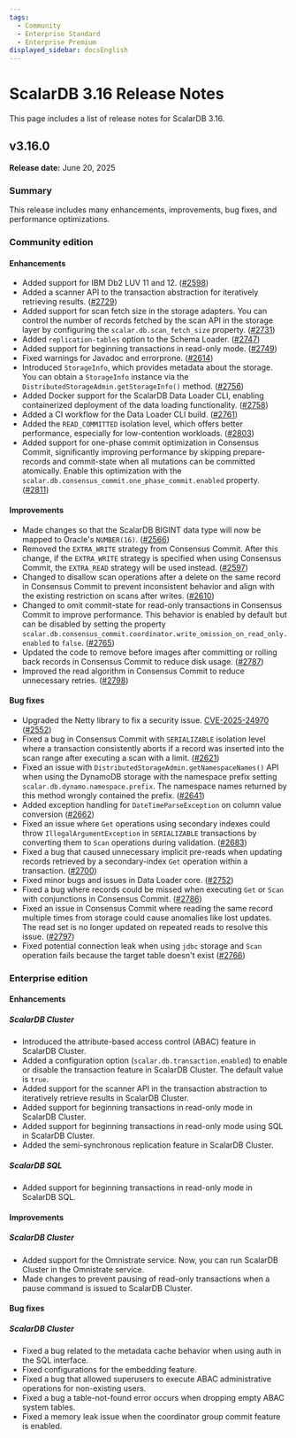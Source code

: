 ```yaml
---
tags:
  - Community
  - Enterprise Standard
  - Enterprise Premium
displayed_sidebar: docsEnglish
---
```


# ScalarDB 3.16 Release Notes

This page includes a list of release notes for ScalarDB 3.16.

## v3.16.0

**Release date:** June 20, 2025

### Summary

This release includes many enhancements, improvements, bug fixes, and performance optimizations.

### Community edition

#### Enhancements

- Added support for IBM Db2 LUV 11 and 12. ([#2598](https://github.com/scalar-labs/scalardb/pull/2598))
- Added a scanner API to the transaction abstraction for iteratively retrieving results. ([#2729](https://github.com/scalar-labs/scalardb/pull/2729))
- Added support for scan fetch size in the storage adapters. You can control the number of records fetched by the scan API in the storage layer by configuring the `scalar.db.scan_fetch_size` property. ([#2731](https://github.com/scalar-labs/scalardb/pull/2731))
- Added `replication-tables` option to the Schema Loader. ([#2747](https://github.com/scalar-labs/scalardb/pull/2747))
- Added support for beginning transactions in read-only mode. ([#2749](https://github.com/scalar-labs/scalardb/pull/2749))
- Fixed warnings for Javadoc and errorprone. ([#2614](https://github.com/scalar-labs/scalardb/pull/2614))
- Introduced `StorageInfo`, which provides metadata about the storage. You can obtain a `StorageInfo` instance via the `DistributedStorageAdmin.getStorageInfo()` method. ([#2756](https://github.com/scalar-labs/scalardb/pull/2756))
- Added Docker support for the ScalarDB Data Loader CLI, enabling containerized deployment of the data loading functionality. ([#2758](https://github.com/scalar-labs/scalardb/pull/2758))
- Added a CI workflow for the Data Loader CLI build. ([#2761](https://github.com/scalar-labs/scalardb/pull/2761))
- Added the `READ_COMMITTED` isolation level, which offers better performance, especially for low-contention workloads. ([#2803](https://github.com/scalar-labs/scalardb/pull/2803))
- Added support for one-phase commit optimization in Consensus Commit, significantly improving performance by skipping prepare-records and commit-state when all mutations can be committed atomically. Enable this optimization with the `scalar.db.consensus_commit.one_phase_commit.enabled` property. ([#2811](https://github.com/scalar-labs/scalardb/pull/2811))

#### Improvements

- Made changes so that the ScalarDB BIGINT data type will now be mapped to Oracle's `NUMBER(16)`. ([#2566](https://github.com/scalar-labs/scalardb/pull/2566))
- Removed the `EXTRA_WRITE` strategy from Consensus Commit. After this change, if the `EXTRA_WRITE` strategy is specified when using Consensus Commit, the `EXTRA_READ` strategy will be used instead. ([#2597](https://github.com/scalar-labs/scalardb/pull/2597))
- Changed to disallow scan operations after a delete on the same record in Consensus Commit to prevent inconsistent behavior and align with the existing restriction on scans after writes. ([#2610](https://github.com/scalar-labs/scalardb/pull/2610))
- Changed to omit commit-state for read-only transactions in Consensus Commit to improve performance. This behavior is enabled by default but can be disabled by setting the property `scalar.db.consensus_commit.coordinator.write_omission_on_read_only.enabled` to `false`. ([#2765](https://github.com/scalar-labs/scalardb/pull/2765))
- Updated the code to remove before images after committing or rolling back records in Consensus Commit to reduce disk usage. ([#2787](https://github.com/scalar-labs/scalardb/pull/2787))
- Improved the read algorithm in Consensus Commit to reduce unnecessary retries. ([#2798](https://github.com/scalar-labs/scalardb/pull/2798))

#### Bug fixes

- Upgraded the Netty library to fix a security issue. [CVE-2025-24970](https://github.com/advisories/GHSA-4g8c-wm8x-jfhw "CVE-2025-24970") ([#2552](https://github.com/scalar-labs/scalardb/pull/2552))
- Fixed a bug in Consensus Commit with `SERIALIZABLE` isolation level where a transaction consistently aborts if a record was inserted into the scan range after executing a scan with a limit. ([#2621](https://github.com/scalar-labs/scalardb/pull/2621))
- Fixed an issue with `DistributedStorageAdmin.getNamespaceNames()` API when using the DynamoDB storage with the namespace prefix setting `scalar.db.dynamo.namespace.prefix`. The namespace names returned by this method wrongly contained the prefix. ([#2641](https://github.com/scalar-labs/scalardb/pull/2641))
- Added exception handling for `DateTimeParseException` on column value conversion ([#2662](https://github.com/scalar-labs/scalardb/pull/2662))
- Fixed an issue where `Get` operations using secondary indexes could throw `IllegalArgumentException` in `SERIALIZABLE` transactions by converting them to `Scan` operations during validation. ([#2683](https://github.com/scalar-labs/scalardb/pull/2683))
- Fixed a bug that caused unnecessary implicit pre-reads when updating records retrieved by a secondary-index `Get` operation within a transaction. ([#2700](https://github.com/scalar-labs/scalardb/pull/2700))
- Fixed minor bugs and issues in Data Loader core. ([#2752](https://github.com/scalar-labs/scalardb/pull/2752))
- Fixed a bug where records could be missed when executing `Get` or `Scan` with conjunctions in Consensus Commit. ([#2786](https://github.com/scalar-labs/scalardb/pull/2786))
- Fixed an issue in Consensus Commit where reading the same record multiple times from storage could cause anomalies like lost updates. The read set is no longer updated on repeated reads to resolve this issue. ([#2797](https://github.com/scalar-labs/scalardb/pull/2797))
- Fixed potential connection leak when using `jdbc` storage and `Scan` operation fails because the target table doesn't exist ([#2766](https://github.com/scalar-labs/scalardb/pull/2766))

### Enterprise edition

#### Enhancements

##### ScalarDB Cluster

- Introduced the attribute-based access control (ABAC) feature in ScalarDB Cluster.
- Added a configuration option (`scalar.db.transaction.enabled`) to enable or disable the transaction feature in ScalarDB Cluster. The default value is `true`.
- Added support for the scanner API in the transaction abstraction to iteratively retrieve results in ScalarDB Cluster.
- Added support for beginning transactions in read-only mode in ScalarDB Cluster.
- Added support for beginning transactions in read-only mode using SQL in ScalarDB Cluster.
- Added the semi-synchronous replication feature in ScalarDB Cluster.

##### ScalarDB SQL

- Added support for beginning transactions in read-only mode in ScalarDB SQL.

#### Improvements

##### ScalarDB Cluster

- Added support for the Omnistrate service. Now, you can run ScalarDB Cluster in the Omnistrate service.
- Made changes to prevent pausing of read-only transactions when a pause command is issued to ScalarDB Cluster.

#### Bug fixes

##### ScalarDB Cluster

- Fixed a bug related to the metadata cache behavior when using auth in the SQL interface.
- Fixed configurations for the embedding feature.
- Fixed a bug that allowed superusers to execute ABAC administrative operations for non-existing users.
- Fixed a bug a table-not-found error occurs when dropping empty ABAC system tables.
- Fixed a memory leak issue when the coordinator group commit feature is enabled.
